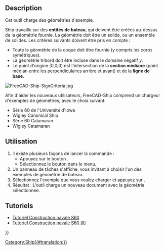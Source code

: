 <languages/>

{{Docnav/fr
|
|[[Ship_CreateShip/fr|Coque]]
|[[Ship_Workbench/fr|Ship]]
|IconL=
|IconR=Ship_CreateShip.svg
|IconC=Workbench_Ship.svg
}}

{{GuiCommand/fr
|Name=Ship LoadExample
|Name/fr=Ship Exemples de géométries
|MenuLocation=Ship design → Load an example ship geometry
|Workbenches=[[Ship_Workbench/fr|Ship]]
|Shortcut=
|SeeAlso=
}}

== Description ==

Cet outil charge des géométries d'exemple.

Ship travaille sur des '''entités de bateau''', qui doivent être créées au-dessus de la géométrie fournie. La géométrie doit être un solide, ou un ensemble de solides. Les critères suivants doivent être pris en compte :
* Toute la géométrie de la coque doit être fournie (y compris les corps symétriques).
* La géométrie tribord doit être incluse dans le domaine négatif ''y''.
* Le point d'origine (0,0,0) est l'intersection de la '''section médiane''' (point médian entre les perpendiculaires arrière et avant) et de la '''ligne de base'''.

[[Image:FreeCAD-Ship-SignCriteria.jpg]]
{{Caption|Critères d'identification des bateaux}}

Afin d'aider les nouveaux utilisateurs, FreeCAD-Ship comprend un chargeur d'exemples de géométries, avec le choix suivant:
* Série 60 de l'Université d'Iowa
* Wigley Canonical Ship
* Série 60 Catamaran
* Wigley Catamaran

== Utilisation ==

# Il existe plusieurs façons de lancer la commande :
#* Appuyez sur le bouton {{Button|[[Image:Ship_LoadExample.svg|16px]] [[Ship_LoadExample/fr|Load an example ship geometry]]}}.
#* Sélectionnez le bouton {{MenuCommand|Ship design → [[Image:Ship_LoadExample.svg|16px]] Load an example ship geometry}} dans le menu.
# Un panneau de tâches s'affiche, vous invitant à choisir l'un des exemples de géométrie de bateau. 
# Sélectionnez l'exemple que vous voulez charger et appuyez sur {{Button|Accept}}.
# Résultat : L'outil charge un nouveau document avec la géométrie sélectionnée.

{{VeryImportantMessage|Attention, avant de modifier quoi que ce soit ! Vous travaillez maintenant avec le fichier d'exemple original. Pour préserver l'exemple original non modifié, vous devez d'abord l'enregistrer dans un nouveau fichier avant de modifier quoi que ce soit.}}

== Tutoriels ==

* [[FreeCAD-Ship_s60_tutorial/fr|Tutoriel Construction navale S60]]
* [[FreeCAD-Ship_s60_tutorial_(II)/fr|Tutoriel Construction navale S60 (II)]] 


{{Docnav/fr
|
|[[Ship_CreateShip/fr|Coque]]
|[[Ship_Workbench/fr|Ship]]
|IconL=
|IconR=Ship_CreateShip.svg
|IconC=Workbench_Ship.svg
}}

{{Userdocnavi{{#translation:}}}}
[[Category:Ship{{#translation:}}]]